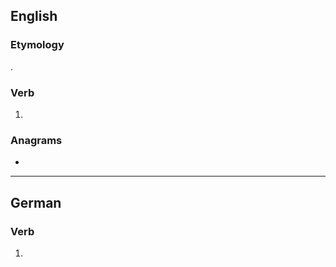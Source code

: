 ==English==

===Etymology===
{{suffix|deal|est|lang=en}}.

===Verb===
{{head|en|verb form}}

# {{en-archaic second-person singular of|deal|lang=en}}

===Anagrams===
* {{anagrams|en|a=adeelst|delates|leadest|stealed}}

----

==German==

===Verb===
{{head|de|verb form}}

# {{de-verb form of|dealen|2|s|k1}}